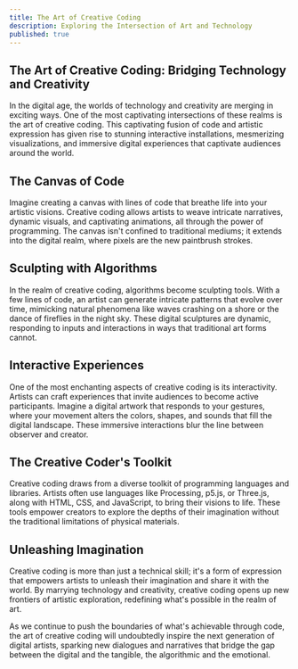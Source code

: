 ```yaml
---
title: The Art of Creative Coding
description: Exploring the Intersection of Art and Technology
published: true
---
```


## The Art of Creative Coding: Bridging Technology and Creativity

In the digital age, the worlds of technology and creativity are merging in exciting ways. One of the most captivating intersections of these realms is the art of creative coding. This captivating fusion of code and artistic expression has given rise to stunning interactive installations, mesmerizing visualizations, and immersive digital experiences that captivate audiences around the world.

## The Canvas of Code

Imagine creating a canvas with lines of code that breathe life into your artistic visions. Creative coding allows artists to weave intricate narratives, dynamic visuals, and captivating animations, all through the power of programming. The canvas isn't confined to traditional mediums; it extends into the digital realm, where pixels are the new paintbrush strokes.

## Sculpting with Algorithms

In the realm of creative coding, algorithms become sculpting tools. With a few lines of code, an artist can generate intricate patterns that evolve over time, mimicking natural phenomena like waves crashing on a shore or the dance of fireflies in the night sky. These digital sculptures are dynamic, responding to inputs and interactions in ways that traditional art forms cannot.

## Interactive Experiences

One of the most enchanting aspects of creative coding is its interactivity. Artists can craft experiences that invite audiences to become active participants. Imagine a digital artwork that responds to your gestures, where your movement alters the colors, shapes, and sounds that fill the digital landscape. These immersive interactions blur the line between observer and creator.

## The Creative Coder's Toolkit

Creative coding draws from a diverse toolkit of programming languages and libraries. Artists often use languages like Processing, p5.js, or Three.js, along with HTML, CSS, and JavaScript, to bring their visions to life. These tools empower creators to explore the depths of their imagination without the traditional limitations of physical materials.

## Unleashing Imagination

Creative coding is more than just a technical skill; it's a form of expression that empowers artists to unleash their imagination and share it with the world. By marrying technology and creativity, creative coding opens up new frontiers of artistic exploration, redefining what's possible in the realm of art.

As we continue to push the boundaries of what's achievable through code, the art of creative coding will undoubtedly inspire the next generation of digital artists, sparking new dialogues and narratives that bridge the gap between the digital and the tangible, the algorithmic and the emotional.
